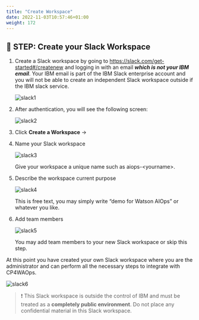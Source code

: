 ```yaml
---
title: "Create Workspace"
date: 2022-11-03T10:57:46+01:00
weight: 172
---
```




## 🚀 STEP: Create your Slack Workspace



1. Create a Slack workspace by going to https://slack.com/get-started#/createnew and logging in with an email <i>**which is not your IBM email**</i>. Your IBM email is part of the IBM Slack enterprise account and you will not be able to create an independent Slack workspace outside if the IBM slack service. 

    ![slack1](/images/slack/slack1.png)

2. After authentication, you will see the following screen:

   ![slack2](/images/slack/slack2.png)

 
3. Click **Create a Workspace** ->

4. Name your Slack workspace

   ![slack3](/images/slack/slack3.png)

    Give your workspace a unique name such as aiops-\<yourname\>.

5. Describe the workspace current purpose

   ![slack4](/images/slack/slack4.png)

    This is free text, you may simply write “demo for Watson AIOps” or whatever you like.

6. Add team members

   ![slack5](/images/slack/slack5.png)

    You may add team members to your new Slack workspace or skip this step.


At this point you have created your own Slack workspace where you are the administrator and can perform all the necessary steps to integrate with CP4WAOps.

![slack6](/images/slack/slack6.png)

> ❗ This Slack workspace is outside the control of IBM and must be treated as a **completely public environment**. Do not place any confidential material in this Slack workspace.
